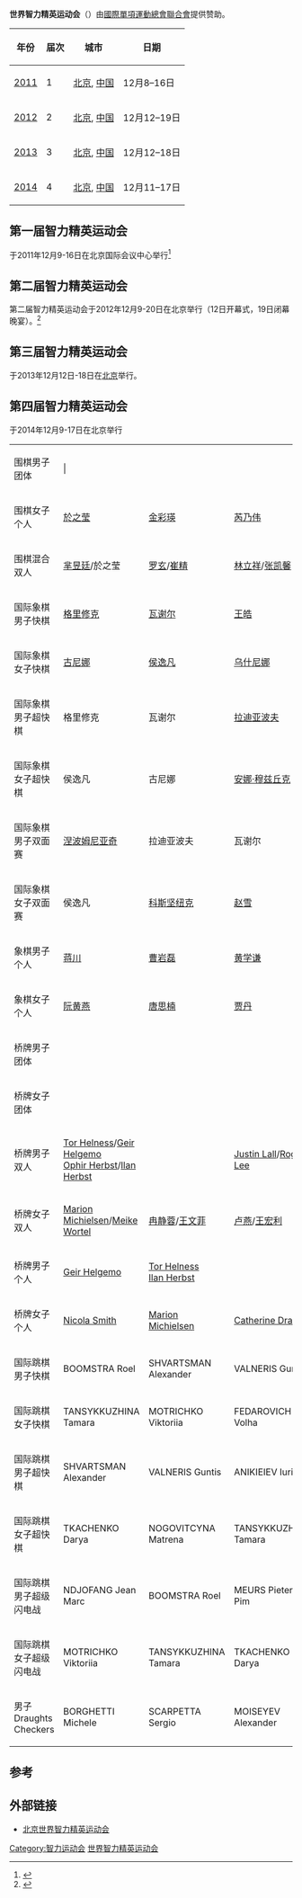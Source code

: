 {{Distinguish|世界智力运动会|2016国际智力运动联盟智力运动精英赛}}
'''世界智力精英运动会'''（{{lang-en|SportAccord World Mind Games}}）由[[國際單項運動總會聯合會|國際單項運動總會聯合會]]提供赞助。

{| class="wikitable"
! 年份 !! 届次 !! 城市 !! 日期
|-
| [[2011_SportAccord_World_Mind_Games|2011]] || 1 || {{flagicon|China}} [[北京|北京]], [[中国|中国]] || 12月8–16日
|- 
| [[2012_SportAccord_World_Mind_Games|2012]] || 2 || {{flagicon|China}} [[北京|北京]], [[中国|中国]] || 12月12–19日
|-
| [[2013_SportAccord_World_Mind_Games|2013]] || 3 || {{flagicon|China}} [[北京|北京]], [[中国|中国]] || 12月12–18日
|- 
| [[2014_SportAccord_World_Mind_Games|2014]] || 4 || {{flagicon|China}} [[北京|北京]], [[中国|中国]] || 12月11–17日
|}


==第一届智力精英运动会==
于2011年12月9-16日在北京国际会议中心举行<ref>{{Cite web |url=http://weiqi.sports.tom.com/2011-09-02/00UV/10031950.html |title=首届世界智力精英运动会围棋赛各队名单确定 中韩阵容最强 |accessdate=2011-09-02 |archive-date=2012-01-18 |archive-url=https://web.archive.org/web/20120118040516/http://weiqi.sports.tom.com/2011-09-02/00UV/10031950.html |dead-url=no }}</ref>
{{main|第一届世界智力精英运动会}}
{{第一届智力精英运动会奖牌榜}}

==第二届智力精英运动会==
第二届智力精英运动会于2012年12月9-20日在北京举行（12日开幕式，19日闭幕晚宴）。<ref>{{Cite web |url=http://www.sportaccord.com/multimedia/docs/2012/11/2012_World_Mind_Games_Competition_Schedule_.pdf |title=2012 World Mind Games Competition Schedule |accessdate=2012-12-01 |archive-date=2013-12-24 |archive-url=https://web.archive.org/web/20131224115514/http://www.sportaccord.com/multimedia/docs/2012/11/2012_World_Mind_Games_Competition_Schedule_.pdf |dead-url=no }}</ref>
{{main|第二届世界智力精英运动会}}
{{第二届智力精英运动会奖牌榜}}

==第三届智力精英运动会==
于2013年12月12日-18日在[[北京|北京]]举行。
{{main|第三届世界智力精英运动会}}
{{第三届智力精英运动会奖牌榜}}

==第四届智力精英运动会==
于2014年12月9-17日在北京举行
{{main|第四届世界智力精英运动会}}
{| {{MedalistTable|type=項目|columns=1|style=font-size:small;}}
|-
|围棋男子团体 || |{{CHN}} || {{KOR}} || {{JPN}}
|-
|围棋女子个人 || [[於之莹|於之莹]]{{flagicon|CHN}} || [[金彩瑛|金彩瑛]]{{flagicon|KOR}} || [[芮乃伟|芮乃伟]]{{flagicon|CHN}}
|-
|围棋混合双人 || [[芈昱廷|芈昱廷]]/於之莹{{flagicon|CHN}} || [[罗玄|罗玄]]/[[崔精|崔精]]{{flagicon|KOR}} || [[林立祥|林立祥]]/[[张凯馨|张凯馨]]{{flagicon|TPE}}
|-
| 国际象棋男子快棋 || [[格里修克|格里修克]]{{flagicon|RUS}} || [[瓦谢尔|瓦谢尔]]{{flagicon|FRA}} || [[王皓|王皓]]{{flagicon|CHN}}
|-
| 国际象棋女子快棋 || [[古尼娜|古尼娜]]{{flagicon|RUS}}  || [[侯逸凡|侯逸凡]]{{flagicon|CHN}} || [[乌什尼娜|乌什尼娜]]{{flagicon|UKR}}
|-
| 国际象棋男子超快棋 || 格里修克{{flagicon|RUS}} || 瓦谢尔{{flagicon|FRA}} || [[拉迪亚波夫|拉迪亚波夫]]{{flagicon|阿塞拜疆}}
|-
| 国际象棋女子超快棋 || 侯逸凡{{flagicon|CHN}} || 古尼娜{{flagicon|RUS}} || [[安娜·穆兹丘克|安娜·穆兹丘克]]{{flagicon|斯洛文尼亚}}
|-
| 国际象棋男子双面赛 || [[涅波姆尼亚奇|涅波姆尼亚奇]]{{flagicon|RUS}} || 拉迪亚波夫{{flagicon|阿塞拜疆}} || 瓦谢尔{{flagicon|FRA}}
|-
| 国际象棋女子双面赛 || 侯逸凡{{flagicon|CHN}} || [[科斯坚纽克|科斯坚纽克]]{{flagicon|RUS}} || [[赵雪|赵雪]]{{flagicon|CHN}} 
|-
| 象棋男子个人 || [[蒋川|蒋川]]{{flagicon|CHN}} || [[曹岩磊|曹岩磊]]{{flagicon|澳门}} || [[黄学谦|黄学谦]]{{flagicon|HKG}}
|-
| 象棋女子个人 || [[阮黄燕|阮黄燕]]{{flagicon|越南}} || [[唐思楠|唐思楠]]{{flagicon|CHN}} || [[贾丹|贾丹]]{{flagicon|USA}}
|-
| 桥牌男子团体 || {{以色列}} || {{USA}} || {{MCO}}
|-
| 桥牌女子团体 || {{ENG}} || {{荷兰}} || {{USA}}
|-
| 桥牌男子双人 || [[Tor_Helness|Tor Helness]]/[[Geir_Helgemo|Geir Helgemo]]{{flagicon|MCO}}<br>[[Ophir_Herbst|Ophir Herbst]]/[[Ilan_Herbst|Ilan Herbst]]{{flagicon|以色列}} ||  || [[Justin_Lall|Justin Lall]]/[[Roger_Lee|Roger Lee]]{{flagicon|USA}}
|-
| 桥牌女子双人 || [[Marion_Michielsen|Marion Michielsen]]/[[Meike_Wortel|Meike Wortel]]{{flagicon|荷兰}} || [[冉静蓉|冉静蓉]]/[[王文菲|王文菲]]{{flagicon|CHN}} || [[卢燕|卢燕]]/[[王宏利|王宏利]]{{flagicon|CHN}}
|-
| 桥牌男子个人 || [[Geir_Helgemo|Geir Helgemo]]{{flagicon|MCO}} || [[Tor_Helness|Tor Helness]]{{flagicon|MCO}}<br>[[Ilan_Herbst|Ilan Herbst]]{{flagicon|以色列}} || 
|-
| 桥牌女子个人 || [[Nicola_Smith|Nicola Smith]]{{flagicon|ENG}} || [[Marion_Michielsen|Marion Michielsen]]{{flagicon|荷兰}} || [[Catherine_Draper|Catherine Draper]]{{flagicon|ENG}}
|-
| 国际跳棋男子快棋 || BOOMSTRA Roel{{flagicon|NED}} || SHVARTSMAN Alexander{{flagicon|RUS}} || VALNERIS Guntis{{flagicon|LAT}}
|-
| 国际跳棋女子快棋 || TANSYKKUZHINA Tamara{{flagicon|RUS}} || MOTRICHKO Viktoriia{{flagicon|UKR}} || FEDAROVICH Volha{{flagicon|BLR}}
|-
| 国际跳棋男子超快棋 || SHVARTSMAN Alexander{{flagicon|RUS}} || VALNERIS Guntis{{flagicon|LAT}} || ANIKIEIEV Iurii{{flagicon|UKR}}
|-
| 国际跳棋女子超快棋 || TKACHENKO Darya{{flagicon|UKR}} || NOGOVITCYNA Matrena{{flagicon|RUS}} || TANSYKKUZHINA Tamara{{flagicon|RUS}}
|-
| 国际跳棋男子超级闪电战 || NDJOFANG Jean Marc{{flagicon|CMR}} || BOOMSTRA Roel{{flagicon|NED}} || MEURS Pieter Pim{{flagicon|NED}}
|-
| 国际跳棋女子超级闪电战 || MOTRICHKO Viktoriia{{flagicon|UKR}} || TANSYKKUZHINA Tamara{{flagicon|RUS}} || TKACHENKO Darya{{flagicon|UKR}}
|-
| 男子Draughts Checkers || BORGHETTI Michele{{flagicon|ITA}} || SCARPETTA Sergio{{flagicon|ITA}} || MOISEYEV Alexander{{flagicon|USA}}
|}

==参考==
{{reflist}}

==外部链接==
*[https://web.archive.org/web/20131217061740/http://www.beijing2008.cn/2012zhili/ 北京世界智力精英运动会]

{{围棋世界赛事}}
{{GoNavbox}}
[[Category:智力运动会|Category:智力运动会]]
[[Category:世界智力精英运动会|]]